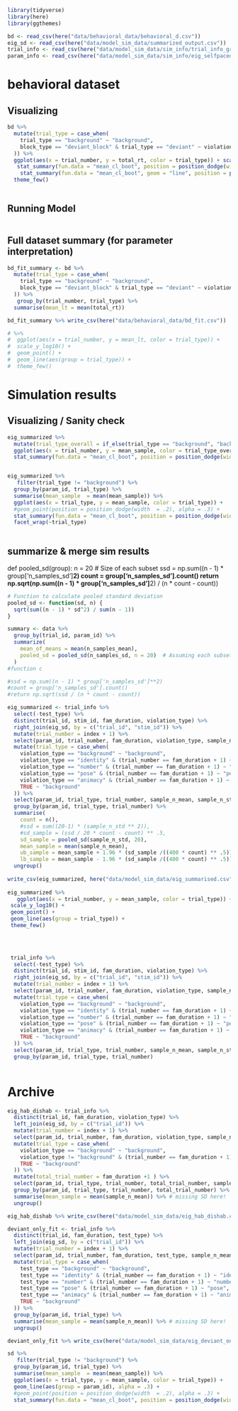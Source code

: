 
```r
library(tidyverse)
library(here)
library(ggthemes)

bd <- read_csv(here("data/behavioral_data/behavioral_d.csv"))
eig_sd <- read_csv(here("data/model_sim_data/summarized_output.csv"))
trial_info <- read_csv(here("data/model_sim_data/sim_info/trial_info_graded_dishab.csv"))
param_info <- read_csv(here("data/model_sim_data/sim_info/eig_selfpaced.csv"))

```


# behavioral dataset

## Visualizing 

```r
bd %>% 
  mutate(trial_type = case_when(
    trial_type == "background" ~ "background", 
    block_type == "deviant_block" & trial_type == "deviant" ~ violation_type
  )) %>% 
  ggplot(aes(x = trial_number, y = total_rt, color = trial_type)) + scale_y_log10() +
   stat_summary(fun.data = "mean_cl_boot", position = position_dodge(width = .2)) + 
    stat_summary(fun.data = "mean_cl_boot", geom = "line", position = position_dodge(width = .2)) + 
  theme_few() 
  
```

## Running Model 

```r

```


## Full dataset summary (for parameter interpretation)

```r
bd_fit_summary <- bd %>% 
  mutate(trial_type = case_when(
    trial_type == "background" ~ "background", 
    block_type == "deviant_block" & trial_type == "deviant" ~ violation_type
  )) %>% 
   group_by(trial_number, trial_type) %>% 
  summarise(mean_lt = mean(total_rt)) 

bd_fit_summary %>% write_csv(here("data/behavioral_data/bd_fit.csv"))

# %>%
#  ggplot(aes(x = trial_number, y = mean_lt, color = trial_type)) +
#  scale_y_log10() +
#  geom_point() +
#  geom_line(aes(group = trial_type)) +
#  theme_few()
```


# Simulation results 

## Visualizing / Sanity check 

```r
eig_summarized %>% 
  mutate(trial_type_overall = if_else(trial_type == "background", "background", "deviant")) %>% 
  ggplot(aes(x = trial_number, y = mean_sample, color = trial_type_overall)) + 
  stat_summary(fun.data = "mean_cl_boot", position = position_dodge(width = .2)) 


eig_summarized %>% 
   filter(trial_type != "background") %>% 
  group_by(param_id, trial_type) %>% 
  summarise(mean_sample  = mean(mean_sample)) %>% 
  ggplot(aes(x = trial_type, y = mean_sample, color = trial_type)) + 
  #geom_point(position = position_dodge(width  = .2), alpha = .3) + 
  stat_summary(fun.data = "mean_cl_boot", position = position_dodge(width = .2)) + 
  facet_wrap(~trial_type)
  
```

## summarize & merge sim results 

def pooled_sd(group):
    n = 20  # Size of each subset
    ssd = np.sum((n - 1) * group['n_samples_sd']**2)
    count = group['n_samples_sd'].count()
    return np.sqrt(np.sum((n - 1) * group['n_samples_sd']**2) / (n * count - count))
    



```r


# Function to calculate pooled standard deviation
pooled_sd <- function(sd, n) {
  sqrt(sum((n - 1) * sd^2) / sum(n - 1))
}

summary <- data %>%
  group_by(trial_id, param_id) %>%
  summarize(
    mean_of_means = mean(n_samples_mean),
    pooled_sd = pooled_sd(n_samples_sd, n = 20)  # Assuming each subset has 20 data points
  )
#function c

#ssd = np.sum((n - 1) * group['n_samples_sd']**2)
#count = group['n_samples_sd'].count()
#return np.sqrt(ssd / (n * count - count))

eig_summarized <- trial_info %>% 
  select(-test_type) %>% 
  distinct(trial_id, stim_id, fam_duration, violation_type) %>% 
  right_join(eig_sd, by = c("trial_id", "stim_id")) %>% 
  mutate(trial_number = index + 1) %>% 
  select(param_id, trial_number, fam_duration, violation_type, sample_n_mean, sample_n_std) %>% 
  mutate(trial_type = case_when(
    violation_type == "background" ~ "background", 
    violation_type == "identity" & (trial_number == fam_duration + 1) ~ "identity", 
    violation_type == "number" & (trial_number == fam_duration + 1) ~ "number", 
    violation_type == "pose" & (trial_number == fam_duration + 1) ~ "pose", 
    violation_type == "animacy" & (trial_number == fam_duration + 1) ~ "animacy", 
    TRUE ~ "background"
  )) %>% 
  select(param_id, trial_type, trial_number, sample_n_mean, sample_n_std) %>% 
  group_by(param_id, trial_type, trial_number) %>% 
  summarise(
    count = n(),
    #ssd = sum((20-1) * (sample_n_std ** 2)),
    #sd_sample = (ssd / 20 * count - count) ** .5, 
    sd_sample = pooled_sd(sample_n_std, 20),
    mean_sample = mean(sample_n_mean), 
    ub_sample = mean_sample + 1.96 * (sd_sample /((400 * count) ** .5)),
    lb_sample = mean_sample - 1.96 * (sd_sample /((400 * count) ** .5)),) %>% # missing SD here!
  ungroup() 
  
write_csv(eig_summarized, here("data/model_sim_data/eig_summarised.csv"))
  
eig_summarized %>%   
   ggplot(aes(x = trial_number, y = mean_sample, color = trial_type)) +
 scale_y_log10() +
 geom_point() +
 geom_line(aes(group = trial_type)) +
 theme_few()
  

 
```


```r
 trial_info %>% 
  select(-test_type) %>% 
  distinct(trial_id, stim_id, fam_duration, violation_type) %>% 
  right_join(eig_sd, by = c("trial_id", "stim_id")) %>% 
  mutate(trial_number = index + 1) %>% 
  select(param_id, trial_number, fam_duration, violation_type, sample_n_mean, sample_n_std) %>% 
  mutate(trial_type = case_when(
    violation_type == "background" ~ "background", 
    violation_type == "identity" & (trial_number == fam_duration + 1) ~ "identity", 
    violation_type == "number" & (trial_number == fam_duration + 1) ~ "number", 
    violation_type == "pose" & (trial_number == fam_duration + 1) ~ "pose", 
    violation_type == "animacy" & (trial_number == fam_duration + 1) ~ "animacy", 
    TRUE ~ "background"
  )) %>% 
  select(param_id, trial_type, trial_number, sample_n_mean, sample_n_std) %>% 
  group_by(param_id, trial_type, trial_number)
  
```






# Archive 


```r
eig_hab_dishab <- trial_info %>% 
  distinct(trial_id, fam_duration, violation_type) %>% 
  left_join(eig_sd, by = c("trial_id")) %>% 
  mutate(trial_number = index + 1) %>% 
  select(param_id, trial_number, fam_duration, violation_type, sample_n_mean, sample_n_std) %>% 
  mutate(trial_type = case_when(
    violation_type == "background" ~ "background", 
    violation_type != "background" & (trial_number == fam_duration + 1) ~ "deviant", 
    TRUE ~ "background"
  )) %>% 
  mutate(total_trial_number = fam_duration +1 ) %>% 
  select(param_id, trial_type, trial_number, total_trial_number, sample_n_mean, sample_n_std) %>% 
  group_by(param_id, trial_type, trial_number, total_trial_number) %>% 
  summarise(mean_sample = mean(sample_n_mean)) %>% # missing SD here!
  ungroup() 

eig_hab_dishab %>% write_csv(here("data/model_sim_data/eig_hab_dishab.csv"))
```

```r
deviant_only_fit <- trial_info %>% 
  distinct(trial_id, fam_duration, test_type) %>% 
  left_join(eig_sd, by = c("trial_id")) %>% 
  mutate(trial_number = index + 1) %>% 
  select(param_id, trial_number, fam_duration, test_type, sample_n_mean, sample_n_std) %>% 
  mutate(trial_type = case_when(
    test_type == "background" ~ "background", 
    test_type == "identity" & (trial_number == fam_duration + 1) ~ "identity", 
    test_type == "number" & (trial_number == fam_duration + 1) ~ "number", 
    test_type == "pose" & (trial_number == fam_duration + 1) ~ "pose", 
    test_type == "animacy" & (trial_number == fam_duration + 1) ~ "animacy", 
    TRUE ~ "background"
  )) %>% 
  group_by(param_id, trial_type) %>% 
  summarise(mean_sample = mean(sample_n_mean)) %>% # missing SD here!
  ungroup() 

deviant_only_fit %>% write_csv(here("data/model_sim_data/eig_deviant_only.csv"))
```



```r
sd %>% 
   filter(trial_type != "background") %>% 
  group_by(param_id, trial_type) %>% 
  summarise(mean_sample  = mean(mean_sample)) %>% 
  ggplot(aes(x = trial_type, y = mean_sample, color = trial_type)) + 
  geom_line(aes(group = param_id), alpha = .3) + 
  #geom_point(position = position_dodge(width  = .2), alpha = .3) + 
  stat_summary(fun.data = "mean_cl_boot", position = position_dodge(width = .2))
```
